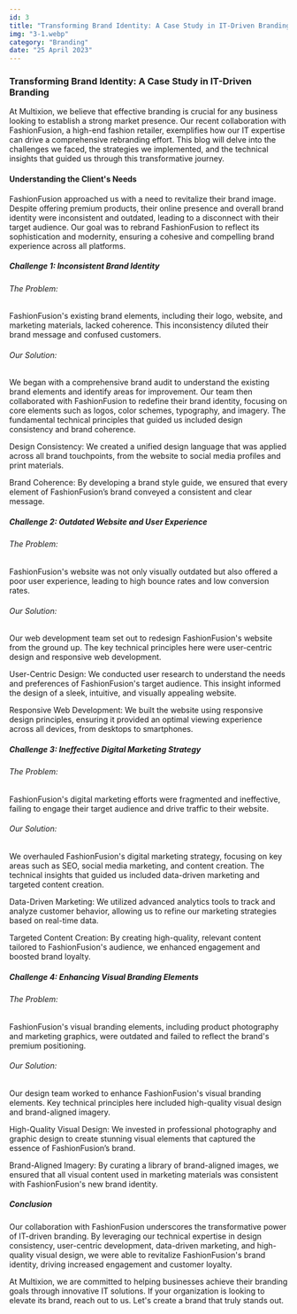 ```yaml
---
id: 3
title: "Transforming Brand Identity: A Case Study in IT-Driven Branding"
img: "3-1.webp"
category: "Branding"
date: "25 April 2023"
---
```


### Transforming Brand Identity: A Case Study in IT-Driven Branding

At Multixion, we believe that effective branding is crucial for any business looking to establish a strong market presence. Our recent collaboration with FashionFusion, a high-end fashion retailer, exemplifies how our IT expertise can drive a comprehensive rebranding effort. This blog will delve into the challenges we faced, the strategies we implemented, and the technical insights that guided us through this transformative journey.

#### Understanding the Client's Needs

FashionFusion approached us with a need to revitalize their brand image. Despite offering premium products, their online presence and overall brand identity were inconsistent and outdated, leading to a disconnect with their target audience. Our goal was to rebrand FashionFusion to reflect its sophistication and modernity, ensuring a cohesive and compelling brand experience across all platforms.

##### Challenge 1: Inconsistent Brand Identity

###### The Problem:

FashionFusion's existing brand elements, including their logo, website, and marketing materials, lacked coherence. This inconsistency diluted their brand message and confused customers.

###### Our Solution:

We began with a comprehensive brand audit to understand the existing brand elements and identify areas for improvement. Our team then collaborated with FashionFusion to redefine their brand identity, focusing on core elements such as logos, color schemes, typography, and imagery. The fundamental technical principles that guided us included design consistency and brand coherence.

Design Consistency: We created a unified design language that was applied across all brand touchpoints, from the website to social media profiles and print materials.

Brand Coherence: By developing a brand style guide, we ensured that every element of FashionFusion’s brand conveyed a consistent and clear message.

##### Challenge 2: Outdated Website and User Experience

###### The Problem:

FashionFusion's website was not only visually outdated but also offered a poor user experience, leading to high bounce rates and low conversion rates.

###### Our Solution:

Our web development team set out to redesign FashionFusion's website from the ground up. The key technical principles here were user-centric design and responsive web development.

User-Centric Design: We conducted user research to understand the needs and preferences of FashionFusion's target audience. This insight informed the design of a sleek, intuitive, and visually appealing website.

Responsive Web Development: We built the website using responsive design principles, ensuring it provided an optimal viewing experience across all devices, from desktops to smartphones.

##### Challenge 3: Ineffective Digital Marketing Strategy

###### The Problem:

FashionFusion's digital marketing efforts were fragmented and ineffective, failing to engage their target audience and drive traffic to their website.

###### Our Solution:

We overhauled FashionFusion's digital marketing strategy, focusing on key areas such as SEO, social media marketing, and content creation. The technical insights that guided us included data-driven marketing and targeted content creation.

Data-Driven Marketing: We utilized advanced analytics tools to track and analyze customer behavior, allowing us to refine our marketing strategies based on real-time data.

Targeted Content Creation: By creating high-quality, relevant content tailored to FashionFusion's audience, we enhanced engagement and boosted brand loyalty.

##### Challenge 4: Enhancing Visual Branding Elements

###### The Problem:

FashionFusion's visual branding elements, including product photography and marketing graphics, were outdated and failed to reflect the brand's premium positioning.

###### Our Solution:

Our design team worked to enhance FashionFusion's visual branding elements. Key technical principles here included high-quality visual design and brand-aligned imagery.

High-Quality Visual Design: We invested in professional photography and graphic design to create stunning visual elements that captured the essence of FashionFusion’s brand.

Brand-Aligned Imagery: By curating a library of brand-aligned images, we ensured that all visual content used in marketing materials was consistent with FashionFusion's new brand identity.

##### Conclusion

Our collaboration with FashionFusion underscores the transformative power of IT-driven branding. By leveraging our technical expertise in design consistency, user-centric development, data-driven marketing, and high-quality visual design, we were able to revitalize FashionFusion's brand identity, driving increased engagement and customer loyalty.

At Multixion, we are committed to helping businesses achieve their branding goals through innovative IT solutions. If your organization is looking to elevate its brand, reach out to us. Let's create a brand that truly stands out.
